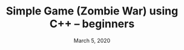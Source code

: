 ---
slug: "simple-game-zombie-war-using-c-beginners"
title: "Simple Game (Zombie War) using C++ – beginners"
date: "March 5, 2020"
categories: "C/C++"
---